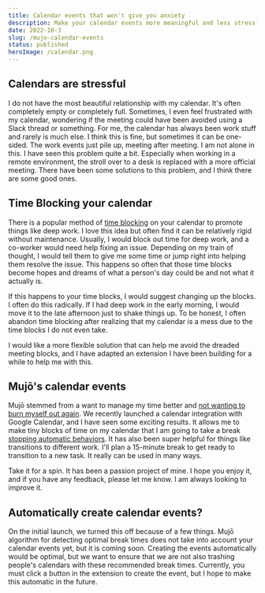 ```yaml
---
title: Calendar events that won't give you anxiety
description: Make your calendar events more meaningful and less stressful using Mujō.
date: 2022-10-3
slug: /mujo-calendar-events
status: published
heroImage: /calendar.png
---
```



## Calendars are stressful

I do not have the most beautiful relationship with my calendar. It's often completely empty or completely full. Sometimes, I even feel frustrated with my calendar, wondering if the meeting could have been avoided using a Slack thread or something. For me, the calendar has always been work stuff and rarely is much else. I think this is fine, but sometimes it can be one-sided. The work events just pile up, meeting after meeting. I am not alone in this. I have seen this problem quite a bit. Especially when working in a remote environment, the stroll over to a desk is replaced with a more official meeting. There have been some solutions to this problem, and I think there are some good ones.

## Time Blocking your calendar

There is a popular method of [time blocking](https://todoist.com/productivity-methods/time-blocking) on your calendar to promote things like deep work. I love this idea but often find it can be relatively rigid without maintenance. Usually, I would block out time for deep work, and a co-worker would need help fixing an issue. Depending on my train of thought, I would tell them to give me some time or jump right into helping them resolve the issue. This happens so often that those time blocks become hopes and dreams of what a person's day could be and not what it actually is.

If this happens to your time blocks, I would suggest changing up the blocks. I often do this radically. If I had deep work in the early morning, I would move it to the late afternoon just to shake things up. To be honest, I often abandon time blocking after realizing that my calendar is a mess due to the time blocks I do not even take.

I would like a more flexible solution that can help me avoid the dreaded meeting blocks, and I have adapted an extension I have been building for a while to help me with this.

## Mujō's calendar events

Mujō stemmed from a want to manage my time better and [not wanting to burn myself out again](/talks). We recently launched a calendar integration with Google Calendar, and I have seen some exciting results. It allows me to make tiny blocks of time on my calendar that I am going to take a break [stopping automatic behaviors](https://getmujo.com/automatic-v-controlled-behavior). It has also been super helpful for things like transitions to different work. I'll plan a 15-minute break to get ready to transition to a new task. It really can be used in many ways.

<Highlight
  title="Check out Mujō"
  description="Available on the Chrome Web Store"
  image="/mujo.svg"
  href="https://chrome.google.com/webstore/detail/muj%C5%8D-be-mindful-of-your-t/pdhdkakfpnlcbipchahefkoaiohkehao"
/>

Take it for a spin. It has been a passion project of mine. I hope you enjoy it, and if you have any feedback, please let me know. I am always looking to improve it.

## Automatically create calendar events?

On the initial launch, we turned this off because of a few things. Mujō algorithm for detecting optimal break times does not take into account your calendar events yet, but it is coming soon. Creating the events automatically would be optimal, but we want to ensure that we are not also trashing people's calendars with these recommended break times. Currently, you must click a button in the extension to create the event, but I hope to make this automatic in the future.
